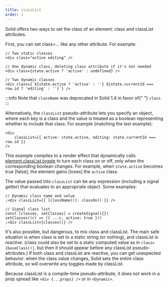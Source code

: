 ```yaml
---
title: classList
order: 1
---
```


Solid offers two ways to set the class of an element: class and classList attributes.

First, you can set class=... like any other attribute. For example:

```tsx
// Two static classes
<div class="active editing" />

// One dynamic class, deleting class attribute if it's not needed
<div class={state.active ? 'active' : undefined} />

// Two dynamic classes
<div class={`${state.active ? 'active' : ''} ${state.currentId === row.id ? 'editing' : ''}`} />
```

:::info
	Note that <code>className</code> was deprecated in Solid 1.4 in favor of{" "}
	<code>class</code>.
:::

Alternatively, the `classList` pseudo-attribute lets you specify an object, where each key is a class and the value is treated as a boolean representing whether to include that class. For example (matching the last example):

```tsx
<div
	classList={{ active: state.active, editing: state.currentId === row.id }}
/>
```

This example compiles to a render effect that dynamically calls [element.classList.toggle](https://developer.mozilla.org/en-US/docs/Web/API/DOMTokenList/toggle) to turn each class on or off, only when the corresponding boolean changes. For example, when `state.active` becomes true [false], the element gains [loses] the `active` class.

The value passed into `classList` can be any expression (including a signal getter) that evaluates to an appropriate object. Some examples:

```tsx
// Dynamic class name and value
;<div classList={{ [className()]: classOn() }} />

// Signal class list
const [classes, setClasses] = createSignal({})
setClasses((c) => ({ ...c, active: true }))
;<div classList={classes()} />
```

It's also possible, but dangerous, to mix class and classList. The main safe situation is when class is set to a static string (or nothing), and classList is reactive. (class could also be set to a static computed value as in `class={baseClass()}`, but then it should appear before any classList pseudo-attributes.) If both class and classList are reactive, you can get unexpected behavior: when the class value changes, Solid sets the entire class attribute, so will overwrite any toggles made by classList.

Because classList is a compile-time pseudo-attribute, it does not work in a prop spread like `<div {...props} />` or in `<Dynamic>`.
